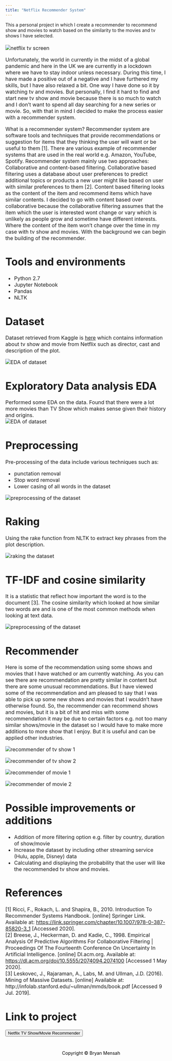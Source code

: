 --- 
title: "Netflix Recommender System"
---

This a personal project in which I create a recommender to recommend show and movies to watch based on the similarity to the movies and tv shows I have selected.  
<font size="3">  
<img src="pw_images/recs/title.JPG" alt="netflix tv screen">  


Unfortunately, the world in currently in the midst of  a global pandemic and here in the UK we are currently in a lockdown where we have to stay indoor unless necessary. During this time, I have made a positive out of a negative and I have furthered my skills, but I have also relaxed a bit. One way I have done so it by watching tv and movies. But personally, I find it hard to find and start new tv show and movie because there is so much to watch and I don’t want to spend all day searching for a new series or movie. So, with that in mind I decided to make the process easier with a recommender system.  

What is a recommender system?
Recommender system are software tools and techniques that provide recommendations or suggestion for items that they thinking the user will want or be useful to them $[1]$. 
There are various example of recommender systems that are used in the real world e.g. Amazon, YouTube, Spotify.
Recommender system mainly use two approaches: Collaborative and content-based filtering.
Collaborative based filtering uses a database about user preferences to predict additional topics or products a new user might like based on user with similar preferences to them $[2]$.
Content based filtering looks as the content of the item and recommend items which have similar contents.
I decided to go with content based over collaborative because the collaborative filtering assumes that the item which the user is interested wont change or vary which is unlikely as people grow and sometime have different interests. Where the content of the item won’t change over the time in my case with tv show and movies.
With the background we can begin the building of the recommender.  

# Tools and environments
* Python 2.7
* Jupyter Notebook
* Pandas
* NLTK  

# Dataset
Dataset retrieved from Kaggle is [here](https://www.kaggle.com/shivamb/netflix-shows) which contains information about tv show and movie from Netflix such as director, cast and description of the plot.  

<img src="pw_images/recs/recdf.JPG" alt="EDA of dataset"> 

# Exploratory Data analysis EDA
Performed some EDA on the data. Found that there were a lot more movies than TV Show which makes sense given their history and origins.  
<img src="pw_images/recs/receda.JPG" alt="EDA of dataset">  


# Preprocessing  
Pre-processing of the data include various techniques such as:  

* punctation removal
* Stop word removal
* Lower casing of all words in the dataset

<img src="pw_images/recs/recpp.JPG" alt="preprocessing of the dataset">  


# Raking  
Using the rake function from NLTK to extract key phrases from the plot description.

<img src="pw_images/recs/recrk.JPG" alt="raking the dataset">  

# TF-IDF and cosine similarity  
It is a statistic that reflect how important the word is to the document $[3]$. The cosine similarity which looked at how similar two words are and is one of the most common methods when looking at text data.

<img src="pw_images/recs/reccosim.JPG" alt="preprocessing of the dataset">  

# Recommender

Here is some of the recommendation using some shows and movies that I have watched or am currently watching.
As you can see there are recommendation are pretty similar in content but there are some unusual recommendations. But I have viewed some of the recommendation and am pleased to say that I was able to pick up some new shows and movies that I wouldn’t have otherwise found. So, the recommender can recommend shows and movies, but it is a bit of hit and miss with some recommendation it may be due to certain factors e.g. not too many similar shows/movie in the dataset so I would have to make more additions to more show that I enjoy. But it is useful and can be applied other industries.  

<img src="pw_images/recs/recnar.jpg" alt="recommender of tv show 1">    

<img src="pw_images/recs/recac.jpg" alt="recommender of tv show 2">   

<img src="pw_images/recs/recmov1.jpg" alt="recommender of movie 1">   

<img src="pw_images/recs/recmov2.jpg" alt="recommender of movie 2">    

# Possible improvements or additions

* Addition of more filtering option e.g. filter by country, duration of show/movie
* Increase the dataset by including other streaming service (Hulu, apple, Disney) data
* Calculating and displaying the probability that the user will like the recommended tv show and movies.  


# References

[1] Ricci, F., Rokach, L. and Shapira, B., 2010. Introduction To Recommender Systems Handbook. [online] Springer Link. Available at: <https://link.springer.com/chapter/10.1007/978-0-387-85820-3_1> [Accessed 2020].  
[2] Breese, J., Heckerman, D. and Kadie, C., 1998. Empirical Analysis Of Predictive Algorithms For Collaborative Filtering | Proceedings Of The Fourteenth Conference On Uncertainty In Artificial Intelligence. [online] Dl.acm.org. Available at: <https://dl.acm.org/doi/10.5555/2074094.2074100> [Accessed 1 May 2020].  
[3] Leskovec, J., Rajaraman, A., Labs, M. and Ullman, J.D. (2016). Mining of Massive Datasets. [online] Available at: http://infolab.stanford.edu/~ullman/mmds/book.pdf [Accessed 9 Jul. 2019].  


#  Link to project    
<a href='https://github.com/bryanm17078/NLP-Movie-Sentiment-Analysis/blob/master/NLP%20Movie%20Sentiment%20Analysis.ipynb'style="color:black;"><button class="btn default">Netflix TV Show/Movie Recommender</button></a>  
</font>

<style>
.footer {
  left: 0;
  bottom: 0;
  width: 100%;
  color: black;
  text-align: center;
  padding: 15px;
}
</style>

<div class="footer">
 <a href="contact.html" style="color:black;" class="fa fa-envelope fa-fw fa-2x"></a>
 <a href="https://github.com/bryanm17078" style="color:black;" class="fa fa-github fa-fw fa-2x"></a>
 <a href="https://www.linkedin.com/in/bryanmensah"style="color:black;" class="fa fa-linkedin fa-fw fa-2x"></a>
 <a href="D:/Bryan Mensah CV.pdf"style="color:black;" class="fa fa-file fa-fw fa-2x"></a>
 <p>Copyright © Bryan Mensah</p>
</div>